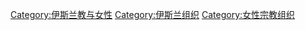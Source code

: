 [[Category:伊斯兰教与女性|Category:伊斯兰教与女性]]
[[Category:伊斯兰组织|Category:伊斯兰组织]]
[[Category:女性宗教组织|Category:女性宗教组织]]